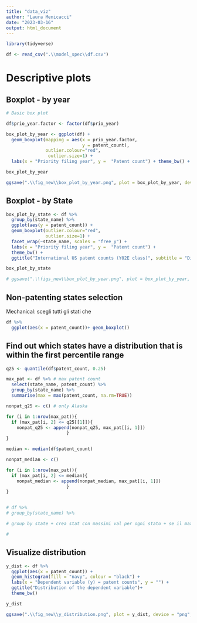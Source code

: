 ```yaml
---
title: "data_viz"
author: "Laura Menicacci"
date: "2023-03-16"
output: html_document
---
```


```r
library(tidyverse)

df <- read_csv(".\\model_spec\\df.csv")
```

# Descriptive plots


## Boxplot - by year
```r
# Basic box plot

df$prio_year.factor <- factor(df$prio_year)

box_plot_by_year <- ggplot(df) + 
  geom_boxplot(mapping = aes(x = prio_year.factor,
                             y = patent_count), 
               outlier.colour="red",
                outlier.size=1) +
  labs(x = "Priority filing year", y =  "Patent count") + theme_bw() + ggtitle("International US patent counts (Y02E class)", subtitle = "Distribution over time") 

box_plot_by_year

ggsave(".\\fig_new\\box_plot_by_year.png", plot = box_plot_by_year, device = "png", width = 10, height = 10)

```

## Boxplot - by State
```r

box_plot_by_state <- df %>% 
  group_by(state_name) %>% 
  ggplot(aes(y = patent_count)) +
  geom_boxplot(outlier.colour="red",
               outlier.size=1) +
  facet_wrap(~state_name, scales = "free_y") +
  labs(x = "Priority filing year", y =  "Patent count") + 
  theme_bw() + 
  ggtitle("International US patent counts (Y02E class)", subtitle = "Distribution by State") 

box_plot_by_state

# ggsave(".\\figs_new\\box_plot_by_year.png", plot = box_plot_by_year, device = "png", width = 10, height = 10)

```
## Non-patenting states selection

Mechanical: scegli tutti gli stati che 
```r
df %>% 
  ggplot(aes(x = patent_count))+ geom_boxplot()
```
## Find out which states have a distribution that is within the first percentile range

```r
q25 <- quantile(df$patent_count, 0.25)

max_pat <- df %>% # max patent count 
  select(state_name, patent_count) %>% 
  group_by(state_name) %>% 
  summarise(max = max(patent_count, na.rm=TRUE))

nonpat_q25 <- c() # only Alaska

for (i in 1:nrow(max_pat)){
  if (max_pat[i, 2] <= q25[[1]]){
    nonpat_q25 <- append(nonpat_q25, max_pat[[i, 1]]) 
                       }
}

median <- median(df$patent_count)

nonpat_median <- c() 

for (i in 1:nrow(max_pat)){
  if (max_pat[i, 2] <= median){
    nonpat_median <- append(nonpat_median, max_pat[[i, 1]]) 
                       }
}


# df %>% 
# group_by(state_name) %>% 

# group by state + crea stat con massimi val per ogni stato + se il max è min o uguale al q25 allora appendi nella lista --> sottrai gli stati nella lista dalla lista tot us states

#

```



## Visualize distribution
```r
y_dist <- df %>% 
  ggplot(aes(x = patent_count)) +
  geom_histogram(fill = "navy", colour = "black") +
  labs(x = "Dependent variable (y) = patent counts", y = "") + 
  ggtitle("Distribution of the dependent variable")+
  theme_bw()

y_dist

ggsave(".\\fig_new\\y_distribution.png", plot = y_dist, device = "png", width = 8, height = 8)
  
```

